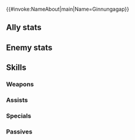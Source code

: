 {{#invoke:NameAbout|main|Name=Ginnungagap}}{{HeroPage Tabs}}
{{Hero Infobox
|Name=Ginnungagap
|Title=Ruler of Nihility
|Origin=Fire Emblem Heroes
|Person=
|Gender=F
|WeaponType=Colorless Dagger
|MoveType=Cavalry
|actorEN=Marie Westbrook
|actorJP=恒松あゆみ
|artist=hou
|additionDate=2023-11-06
|releaseDate=November 17, 2023
|cv1=0
|cv2=400900
|Properties=rearmed,hat
|description=She who rules the nothingness and seeks to crush hope itself, bringing an end to dreams, humanity, the Lady of Nightmare, and all álfar.
|TagID=魔器ギンヌン
|InternalID=1022
|EnemyInternalID=103
}}
==Ally stats==
{{Stats Page|noheader=1
|Lv1HP=18|Lv1ATK=8|Lv1SPD=9|Lv1DEF=8|Lv1RES=6
|GRHP=50|GRATK=90|GRSPD=50|GRDEF=50|GRRES=60
}}
==Enemy stats==
{{Stats Page/Enemy|noheader=1
|Lv1HP=18|Lv1ATK=8|Lv1SPD=9|Lv1DEF=8|Lv1RES=6
|GRHP=50|GRATK=90|GRSPD=50|GRDEF=50|GRRES=60
}}
==Skills==
===Weapons===
{{Weapons Table
|weapon1=Iron Dagger
|weapon1Default=1
|weapon1Unlock=1
|weapon2=Steel Dagger
|weapon2Default=2
|weapon2Unlock=2
|weapon3=Silver Dagger
|weapon3Default=4
|weapon3Unlock=3
|weapon4=Arcane Void
|weapon4Default=5
|weapon4Unlock=5
|hasEnemy=1
}}

===Assists===
{{Assists Table}}
===Specials===
{{Specials Table
|special1=New Moon
|special1Default=4
|special1Unlock=3
|special2=Luna
|special2Unlock=4
|special3=Lethality
|special3Unlock=5
}}
===Passives===
{{Passives Table
|passiveA1=Water Boost 1
|passiveA2=Water Boost 2
|passiveA3=Water Boost 3
|passiveA4=Fireflood Boost 3
|passiveA1Unlock=2
|passiveA2Unlock=3
|passiveA3Unlock=4
|passiveA4Unlock=5
|passiveB1=Ruler of Nihility
|passiveB1Unlock=5
|passiveC1=Fatal Smoke 1
|passiveC2=Fatal Smoke 2
|passiveC3=Fatal Smoke 3
|passiveC4=Fatal Smoke 4
|passiveC1Unlock=2
|passiveC2Unlock=3
|passiveC3Unlock=4
|passiveC4Unlock=5
}}
{{Heroes Navbox}}
{{Enemies Navbox}}